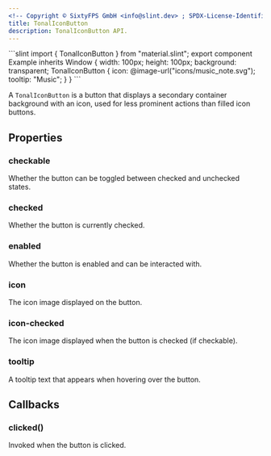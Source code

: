 ```yaml
---
<!-- Copyright © SixtyFPS GmbH <info@slint.dev> ; SPDX-License-Identifier: MIT -->
title: TonalIconButton
description: TonalIconButton API.
---
```



<CodeSnippetMD imagePath="" noScreenShot imageWidth="300" imageHeight="200" imageAlt="">
```slint
import { TonalIconButton } from "material.slint";
export component Example inherits Window {
    width: 100px;
    height: 100px;
    background: transparent;
    TonalIconButton {
        icon: @image-url("icons/music_note.svg");
        tooltip: "Music";
    }
}
```
</CodeSnippetMD>

A `TonalIconButton` is a button that displays a secondary container background with an icon, used for less prominent actions than filled icon buttons.

## Properties

### checkable
<SlintProperty propName="checkable" typeName="bool">
Whether the button can be toggled between checked and unchecked states.
</SlintProperty>

### checked
<SlintProperty propName="checked" typeName="bool" propertyVisibility="in-out">
Whether the button is currently checked.
</SlintProperty>

### enabled
<SlintProperty propName="enabled" typeName="bool" defaultValue="true">
Whether the button is enabled and can be interacted with.
</SlintProperty>

### icon
<SlintProperty propName="icon" typeName="image">
The icon image displayed on the button.
</SlintProperty>

### icon-checked
<SlintProperty propName="icon-checked" typeName="image">
The icon image displayed when the button is checked (if checkable).
</SlintProperty>

### tooltip
<SlintProperty propName="tooltip" typeName="string">
A tooltip text that appears when hovering over the button.
</SlintProperty>

## Callbacks

### clicked()
Invoked when the button is clicked.
